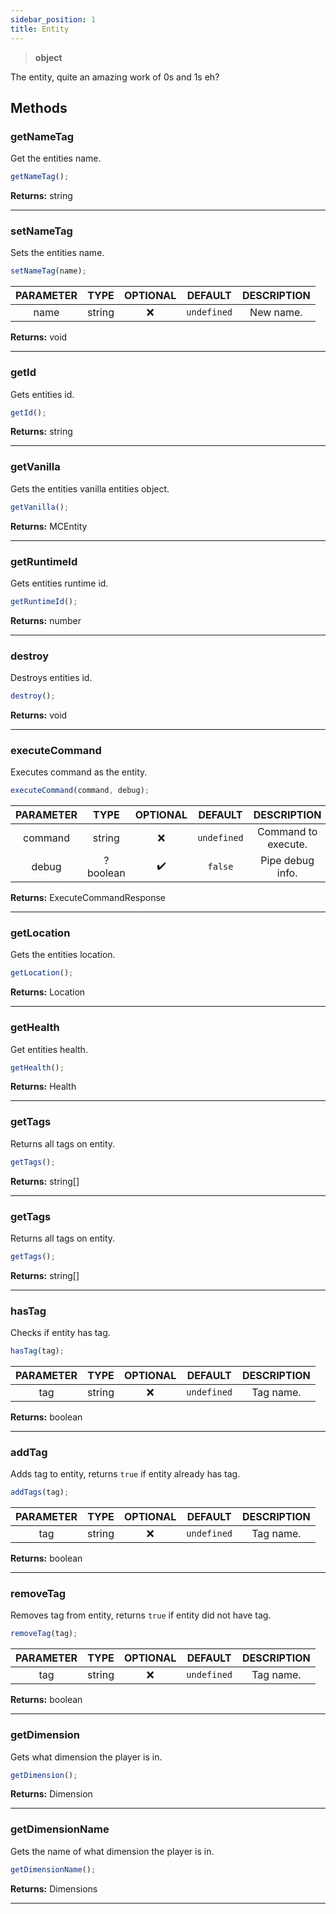 ```yaml
---
sidebar_position: 1
title: Entity
---
```


> **<Link to="https://developer.mozilla.org/en-US/docs/Web/JavaScript/Reference/Global_Objects/Object">object</Link>**

The entity, quite an amazing work of 0s and 1s eh?

## Methods

### getNameTag
Get the entities name.

```js
getNameTag();
```

**Returns:** <Link to="https://developer.mozilla.org/en-US/docs/Web/JavaScript/Reference/Global_Objects/String">string</Link>

___

### setNameTag
Sets the entities name.

```js
setNameTag(name);
```
| PARAMETER | TYPE | OPTIONAL | DEFAULT | DESCRIPTION |
| :-------: | :--: | :------: | :-----: | :---------: |
| name | <Link to="https://developer.mozilla.org/en-US/docs/Web/JavaScript/Reference/Global_Objects/String">string</Link> | ❌ | `undefined` | New name. |

**Returns:** void

___

### getId
Gets entities id.

```js
getId();
```

**Returns:** <Link to="https://developer.mozilla.org/en-US/docs/Web/JavaScript/Reference/Global_Objects/String">string</Link>

___

### getVanilla
Gets the entities vanilla entities object.

```js
getVanilla();
```

**Returns:** <Link to="https://docs.microsoft.com/en-us/minecraft/creator/scriptapi/mojang-minecraft/entity">MCEntity</Link>

___

### getRuntimeId
Gets entities runtime id.

```js
getRuntimeId();
```

**Returns:** <Link to="https://developer.mozilla.org/en-US/docs/Web/JavaScript/Reference/Global_Objects/Number">number</Link>

___

### destroy
Destroys entities id.

```js
destroy();
```

**Returns:** void

___

### executeCommand
Executes command as the entity.

```js
executeCommand(command, debug);
```
| PARAMETER | TYPE | OPTIONAL | DEFAULT | DESCRIPTION |
| :-------: | :--: | :------: | :-----: | :---------: |
| command | <Link to="https://developer.mozilla.org/en-US/docs/Web/JavaScript/Reference/Global_Objects/String">string</Link> | ❌ | `undefined` | Command to execute. |
| debug | <Link to="https://developer.mozilla.org/en-US/docs/Web/JavaScript/Reference/Global_Objects/Boolean">?boolean</Link> | ✔️ | `false` | Pipe debug info. |

**Returns:** <Link to="/docs/typedefs/executecommandresponse">ExecuteCommandResponse</Link>

___

### getLocation
Gets the entities location.

```js
getLocation();
```

**Returns:** <Link to="/docs/typedefs/location">Location</Link>

___

### getHealth
Get entities health.

```js
getHealth();
```
**Returns:** <Link to="/docs/typedefs/health">Health</Link>

___

### getTags
Returns all tags on entity.

```js
getTags();
```

**Returns:** <Link to="https://developer.mozilla.org/en-US/docs/Web/JavaScript/Reference/Global_Objects/String">string[]</Link>

___

### getTags
Returns all tags on entity.

```js
getTags();
```

**Returns:** <Link to="https://developer.mozilla.org/en-US/docs/Web/JavaScript/Reference/Global_Objects/String">string[]</Link>

___

### hasTag
Checks if entity has tag.

```js
hasTag(tag);
```
| PARAMETER | TYPE | OPTIONAL | DEFAULT | DESCRIPTION |
| :-------: | :--: | :------: | :-----: | :---------: |
| tag | <Link to="https://developer.mozilla.org/en-US/docs/Web/JavaScript/Reference/Global_Objects/String">string</Link> | ❌ | `undefined` | Tag name. |

**Returns:** <Link to="https://developer.mozilla.org/en-US/docs/Web/JavaScript/Reference/Global_Objects/Boolean">boolean</Link>

___

### addTag
Adds tag to entity, returns `true` if entity already has tag.

```js
addTags(tag);
```
| PARAMETER | TYPE | OPTIONAL | DEFAULT | DESCRIPTION |
| :-------: | :--: | :------: | :-----: | :---------: |
| tag | <Link to="https://developer.mozilla.org/en-US/docs/Web/JavaScript/Reference/Global_Objects/String">string</Link> | ❌ | `undefined` | Tag name. |

**Returns:** <Link to="https://developer.mozilla.org/en-US/docs/Web/JavaScript/Reference/Global_Objects/Boolean">boolean</Link>

___

### removeTag
Removes tag from entity, returns `true` if entity did not have tag.

```js
removeTag(tag);
```
| PARAMETER | TYPE | OPTIONAL | DEFAULT | DESCRIPTION |
| :-------: | :--: | :------: | :-----: | :---------: |
| tag | <Link to="https://developer.mozilla.org/en-US/docs/Web/JavaScript/Reference/Global_Objects/String">string</Link> | ❌ | `undefined` | Tag name. |

**Returns:** <Link to="https://developer.mozilla.org/en-US/docs/Web/JavaScript/Reference/Global_Objects/Boolean">boolean</Link>

___

### getDimension
Gets what dimension the player is in.

```js
getDimension();
```

**Returns:** <Link to="https://docs.microsoft.com/en-us/minecraft/creator/scriptapi/mojang-minecraft/dimension">Dimension</Link>

___

### getDimensionName
Gets the name of what dimension the player is in.

```js
getDimensionName();
```

**Returns:** <Link to="/docs/typedefs/dimensions">Dimensions</Link>

___